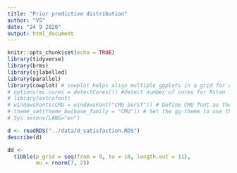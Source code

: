 ```yaml
---
title: "Prior predictive distribution"
author: "VS"
date: "24 9 2020"
output: html_document
---
```


```r
knitr::opts_chunk$set(echo = TRUE)
library(tidyverse)
library(brms)
library(sjlabelled)
library(parallel)
library(cowplot) # cowplot helps align multiple ggplots in a grid for comparison
# options(mc.cores = detectCores()) #detect number of cores for Rstan
# library(extrafont)
# windowsFonts(CMU = windowsFont("CMU Serif")) # Define CMU font as the computer modern serif font that is used in my latex template
# theme_set(theme_bw(base_family = "CMU")) # Set the gg-theme to use the latex font
# Sys.setenv(LANG="en")
```

```r
d <- readRDS("../data/d_satisfaction.RDS")
describe(d)
```

```r
dd <-
  tibble(p_grid = seq(from = 0, to = 10, length.out = 11),
         mu = rnorm(7, 2))
```



